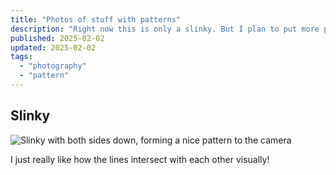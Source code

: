 ```yaml
---
title: "Photos of stuff with patterns"
description: "Right now this is only a slinky. But I plan to put more photos/images in here in the future."
published: 2025-02-02
updated: 2025-02-02
tags:
  - "photography"
  - "pattern"
---
```


## Slinky

![Slinky with both sides down, forming a nice pattern to the camera](/slinky.jpg)

I just really like how the lines intersect with each other visually!
